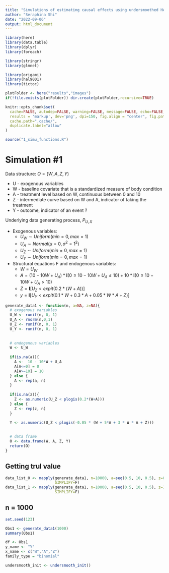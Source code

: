 ```yaml
---
title: "Simulations of estimating causal effects using undersmoothed HAL"
author: "Seraphina Shi"
date: "2022-09-06"
output: html_document
---
```


```r
library(here)
library(data.table)
library(dplyr)
library(foreach)

library(stringr)
library(glmnet)

library(origami)
library(hal9001)
library(tictoc)
```

```r
plotFolder <- here("results","images")
if(!file.exists(plotFolder)) dir.create(plotFolder,recursive=TRUE)

knitr::opts_chunk$set(
  cache=FALSE, autodep=FALSE, warning=FALSE, message=FALSE, echo=FALSE,
  results = 'markup', dev='png', dpi=150, fig.align = "center", fig.path=plotFolder,
  cache.path=".cache/",
  duplicate.label="allow"
)

source("1_simu_functions.R")
```

# Simulation #1
Data structure:  $O = (W, A, Z, Y)$ 

 * U - exogenous variables  
 * W - baseline covariate that is a standardized measure of body condition  
 * A - treatment level based on W, continuous between 0 and 10  
 * Z - intermediate curve based on W and A, indicator of taking the treatment  
 * Y - outcome, indicator of an event ?  
   
 Underlying data generating process, $P_{U,X}$
 
* Exogenous variables:  
  + $U_W \sim Uniform(min = 0, max = 1)$  
  + $U_A \sim Normal(\mu=0, \sigma^2 = 1^2)$  
  + $U_Z \sim Uniform(min = 0, max = 1)$  
  + $U_Y \sim Uniform(min = 0, max = 1)$  
  
* Structural equations F and endogenous variables:  
  + $W =  U_W$  
  + $A = (10 - 10W + U_A) * \mathbf{I}(0 \leq10 - 10W + U_A \leq 10) + 10* \mathbf{I}(0 \leq10 - 10W + U_A > 10)$  
  + $Z = \mathbf{I}[U_Z < expit(0.2*(W+A))]$
  + $y = \mathbf{I}[U_Y < expit(0.1*W+0.3*A+0.05*W*A+Z)]$


```r
generate_data1 <- function(n, a=NA, z=NA){
  # exogenous variables
  U_W <- runif(n, 0, 1)
  U_A <- rnorm(n,0,1)
  U_Z <- runif(n, 0, 1)
  U_Y <- runif(n, 0, 1)
  
  
  # endogenous variables
  W <- U_W
  
  if(is.na(a)){
    A <-  10 - 10*W + U_A
    A[A<=0] = 0
    A[A>=10] = 10
  } else {
    A <- rep(a, n)
  }
  
  if(is.na(z)){
    Z <- as.numeric(U_Z < plogis(0.2*(W+A)))
  } else {
    Z <- rep(z, n)
  }
  
  Y <- as.numeric(U_Z < plogis(-0.05 * (W + 5*A + 3 * W * A + Z)))
  

  # data frame
  O <- data.frame(W, A, Z, Y)
  return(O)
}
```

## Getting trul value
```r
data_list_0 <- mapply(generate_data1, n=10000, a=seq(0.5, 10, 0.5), z=0,
                      SIMPLIFY=F)
data_list_1 <- mapply(generate_data1, n=10000, a=seq(0.5, 10, 0.5), z=1,
                      SIMPLIFY=F)
```

## n = 1000
```r
set.seed(123)

Obs1 <- generate_data1(1000)
summary(Obs1)
```

```r
df <- Obs1
y_name <- "Y"
x_name <- c("W","A","Z")
family_type = "binomial"

undersmooth_init <- undersmooth_init()
```


